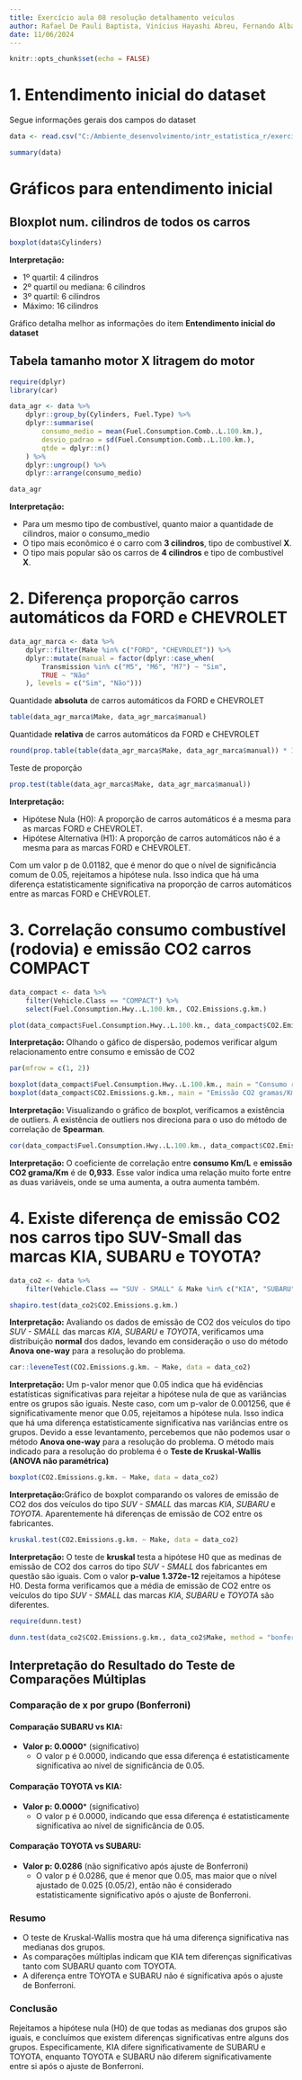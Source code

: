 ```yaml
---
title: Exercício aula 08 resolução detalhamento veículos
author: Rafael De Pauli Baptista, Vinícius Hayashi Abreu, Fernando Albani
date: 11/06/2024
---
```


```r
knitr::opts_chunk$set(echo = FALSE)
```

# 1. Entendimento inicial do dataset
Segue informações gerais dos campos do dataset 
```r
data <- read.csv("C:/Ambiente_desenvolvimento/intr_estatistica_r/exercicio_08/CO2 Emissions_Canada.csv")

summary(data)
```

# Gráficos para entendimento inicial

## Bloxplot num. cilindros de todos os carros 
```r
boxplot(data$Cylinders)
```

**Interpretação:**

- 1º quartil: 4 cilindros
- 2º quartil ou mediana: 6 cilindros
- 3º quartil: 6 cilindros
- Máximo: 16 cilindros

Gráfico detalha melhor as informações do item **Entendimento inicial do dataset**

## Tabela tamanho motor X litragem do motor
```r
require(dplyr)
library(car)

data_agr <- data %>%
    dplyr::group_by(Cylinders, Fuel.Type) %>%
    dplyr::summarise(
        consumo_medio = mean(Fuel.Consumption.Comb..L.100.km.),
        desvio_padrao = sd(Fuel.Consumption.Comb..L.100.km.),
        qtde = dplyr::n()
    ) %>%
    dplyr::ungroup() %>%
    dplyr::arrange(consumo_medio)

data_agr
```
**Interpretação:** 

- Para um mesmo tipo de combustível, quanto maior a quantidade de cilindros, maior o consumo_medio
- O tipo mais econômico é o carro com **3 cilindros**, tipo de combustível **X**.
- O tipo mais popular são os carros de **4 cilindros** e tipo de combustível **X**.

# 2. Diferença proporção carros automáticos da FORD e CHEVROLET
```r
data_agr_marca <- data %>%
    dplyr::filter(Make %in% c("FORD", "CHEVROLET")) %>%
    dplyr::mutate(manual = factor(dplyr::case_when(
        Transmission %in% c("M5", "M6", "M7") ~ "Sim",
        TRUE ~ "Não"
    ), levels = c("Sim", "Não")))
```
Quantidade **absoluta** de carros automáticos da FORD e CHEVROLET
```r
table(data_agr_marca$Make, data_agr_marca$manual)
```
Quantidade **relativa** de carros automáticos da FORD e CHEVROLET
```r
round(prop.table(table(data_agr_marca$Make, data_agr_marca$manual)) * 100, 2)
```
Teste de proporção
```r
prop.test(table(data_agr_marca$Make, data_agr_marca$manual))
```
**Interpretação:** 

- Hipótese Nula (H0): A proporção de carros automáticos é a mesma para as marcas FORD e CHEVROLET.
- Hipótese Alternativa (H1): A proporção de carros automáticos não é a mesma para as marcas FORD e CHEVROLET.

Com um valor p de 0.01182, que é menor do que o nível de significância comum de 0.05, rejeitamos a hipótese nula. 
Isso indica que há uma diferença estatisticamente significativa na proporção de carros automáticos entre as marcas FORD e CHEVROLET.

# 3. Correlação consumo combustível (rodovia) e emissão CO2 carros COMPACT
```r
data_compact <- data %>%
    filter(Vehicle.Class == "COMPACT") %>%
    select(Fuel.Consumption.Hwy..L.100.km., CO2.Emissions.g.km.)

plot(data_compact$Fuel.Consumption.Hwy..L.100.km., data_compact$CO2.Emissions.g.km., xlab = "Consumo rodovia", ylab = "Emissão CO2", main = "Gráfico de dispersão consumo X emissão CO2")
```

**Interpretação:** Olhando o gáfico de dispersão, podemos verificar algum relacionamento entre consumo e emissão de CO2


```r
par(mfrow = c(1, 2))

boxplot(data_compact$Fuel.Consumption.Hwy..L.100.km., main = "Consumo rodovia (Km/L)")
boxplot(data_compact$CO2.Emissions.g.km., main = "Emissão CO2 gramas/Km")
```

**Interpretação:** Visualizando o gráfico de boxplot, verificamos a existência de outliers. 
A existência de outliers nos direciona para o uso do método de correlação de **Spearman**.

```r
cor(data_compact$Fuel.Consumption.Hwy..L.100.km., data_compact$CO2.Emissions.g.km., method = "spearman")
```
**Interpretação:** O coeficiente de correlação entre **consumo Km/L** e **emissão CO2 grama/Km** é de **0,933**.
Esse valor indica uma relação muito forte entre as duas variáveis, onde se uma aumenta, a outra aumenta também.

# 4. Existe diferença de emissão CO2 nos carros tipo SUV-Small das marcas KIA, SUBARU e TOYOTA?

```r
data_co2 <- data %>%
    filter(Vehicle.Class == "SUV - SMALL" & Make %in% c("KIA", "SUBARU", "TOYOTA"))

shapiro.test(data_co2$CO2.Emissions.g.km.)
```
**Interpretação:** Avaliando os dados de emissão de CO2 dos veículos do tipo *SUV - SMALL* das marcas *KIA*, *SUBARU* e *TOYOTA*, 
verificamos uma distribuição **normal** dos dados, levando em consideração o uso do método **Anova one-way** para a resolução do problema.

```r
car::leveneTest(CO2.Emissions.g.km. ~ Make, data = data_co2)
```
**Interpretação:** Um p-valor menor que 0.05 indica que há evidências estatísticas significativas para rejeitar a hipótese nula de que as variâncias entre os grupos são iguais. 
Neste caso, com um p-valor de 0.001256, que é significativamente menor que 0.05, rejeitamos a hipótese nula. Isso indica que há uma diferença estatisticamente significativa nas 
variâncias entre os grupos. Devido a esse levantamento, percebemos que não podemos usar o método **Anova one-way** para a resolução do problema.
O método mais indicado para a resolução do problema é o **Teste de Kruskal-Wallis (ANOVA não paramétrica)**

```r
boxplot(CO2.Emissions.g.km. ~ Make, data = data_co2)
```

**Interpretação:**Gráfico de boxplot comparando os valores de emissão de CO2 dos dos veículos do tipo *SUV - SMALL* das marcas *KIA*, *SUBARU* e *TOYOTA*.
Aparentemente há diferenças de emissão de CO2 entre os fabricantes.

```r
kruskal.test(CO2.Emissions.g.km. ~ Make, data = data_co2)
```
**Interpretação:** O teste de **kruskal** testa a hipótese H0 que as medinas de emissão de CO2 dos carros do tipo *SUV - SMALL* dos fabricantes em questão são iguais.
Com o valor **p-value 1.372e-12** rejeitamos a hipótese H0. Desta forma verificamos que a média de emissão de CO2 entre os veículos do tipo *SUV - SMALL* das 
marcas *KIA*, *SUBARU* e *TOYOTA* são diferentes.

```r
require(dunn.test)

dunn.test(data_co2$CO2.Emissions.g.km., data_co2$Make, method = "bonferroni")
```

## Interpretação do Resultado do Teste de Comparações Múltiplas

### Comparação de x por grupo (Bonferroni)

#### Comparação SUBARU vs KIA:
- **Valor p: 0.0000*** (significativo)
   - O valor p é 0.0000, indicando que essa diferença é estatisticamente significativa ao nível de significância de 0.05.

#### Comparação TOYOTA vs KIA:
- **Valor p: 0.0000*** (significativo)
   - O valor p é 0.0000, indicando que essa diferença é estatisticamente significativa ao nível de significância de 0.05.

#### Comparação TOYOTA vs SUBARU:
- **Valor p: 0.0286** (não significativo após ajuste de Bonferroni)
   - O valor p é 0.0286, que é menor que 0.05, mas maior que o nível ajustado de 0.025 (0.05/2), então não é considerado estatisticamente significativo após o ajuste de Bonferroni.

### Resumo
- O teste de Kruskal-Wallis mostra que há uma diferença significativa nas medianas dos grupos.
- As comparações múltiplas indicam que KIA tem diferenças significativas tanto com SUBARU quanto com TOYOTA.
- A diferença entre TOYOTA e SUBARU não é significativa após o ajuste de Bonferroni.

### Conclusão
Rejeitamos a hipótese nula (H0) de que todas as medianas dos grupos são iguais, e concluímos que existem diferenças significativas entre alguns dos grupos. 
Especificamente, KIA difere significativamente de SUBARU e TOYOTA, enquanto TOYOTA e SUBARU não diferem significativamente entre si após o ajuste de Bonferroni.
